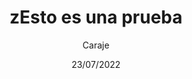 ---
title: 'zEsto es una prueba'
date: '23/07/2022'
url: 'esto-es-una-prueba' 
article: 'Hola, este es el primer post escrito en markdown de prueba
Y este es mi primer podcast: '
author: 'Caraje'
tags: 'markdown, podcast'
category: 'podcast'
img: 'v1658143444/jurassic_ezmxcb.jpg'
alt: 'a saber que pongo'
twitter: '@caraje_'
id: 1000
---